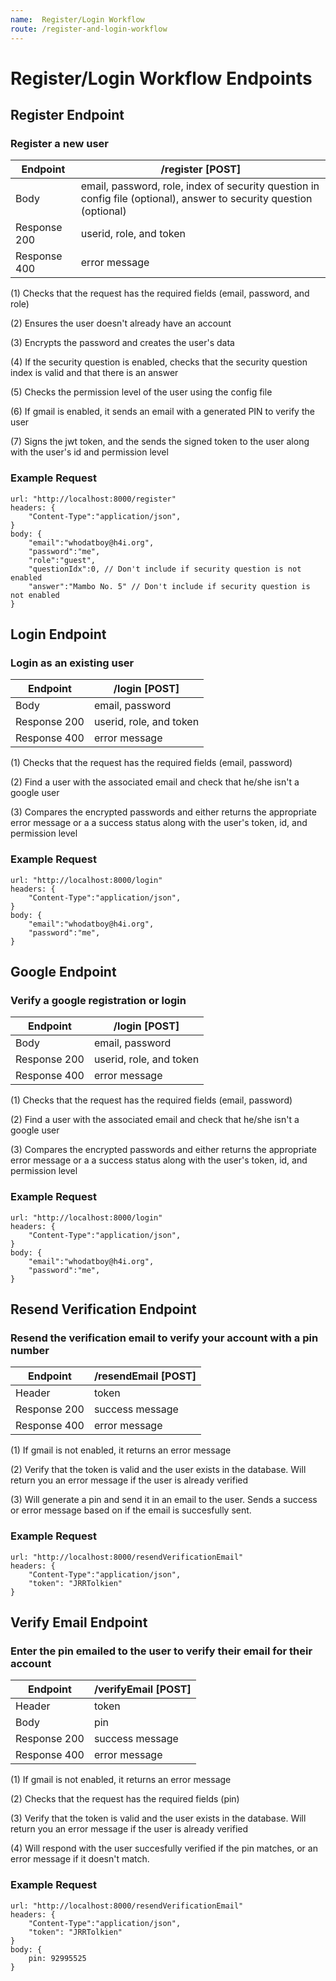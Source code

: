 ```yaml
---
name:  Register/Login Workflow 
route: /register-and-login-workflow
---
```


# Register/Login Workflow Endpoints

## Register Endpoint

### Register a new user

| Endpoint | /register [POST] |
| ------ | ----------- |
| Body   | email, password, role,  index of security question in config file (optional), answer to security question (optional)  |
| Response 200 | userid, role, and token |
| Response 400 | error message |

(1) Checks that the request has the required fields (email, password, and role) 

(2) Ensures the user doesn't already have an account 

(3) Encrypts the password and creates the user's data

(4) If the security question is enabled, checks that the security question index is valid and that there is an answer

(5) Checks the permission level of the user using the config file

(6) If gmail is enabled, it sends an email with a generated PIN to verify the user

(7) Signs the jwt token, and the sends the signed token to the user along with the user's id and permission level


### Example Request 

    url: "http://localhost:8000/register"
    headers: {
        "Content-Type":"application/json",
    }
    body: {
        "email":"whodatboy@h4i.org",
        "password":"me",
        "role":"guest",
        "questionIdx":0, // Don't include if security question is not enabled
        "answer":"Mambo No. 5" // Don't include if security question is not enabled
    }






## Login Endpoint

### Login as an existing user

| Endpoint | /login [POST] |
| ------ | ----------- |
| Body   | email, password |
| Response 200 | userid, role, and token |
| Response 400 | error message |

(1) Checks that the request has the required fields (email, password) 

(2) Find a user with the associated email and check that he/she isn't a google user

(3) Compares the encrypted passwords and either returns the appropriate error message or a a success status along with the user's token, id, and permission level
 

### Example Request 


    url: "http://localhost:8000/login"
    headers: {
        "Content-Type":"application/json",
    }
    body: {
        "email":"whodatboy@h4i.org",
        "password":"me",
    }


## Google Endpoint

### Verify a google registration or login

| Endpoint | /login [POST] |
| ------ | ----------- |
| Body   | email, password |
| Response 200 | userid, role, and token |
| Response 400 | error message |

(1) Checks that the request has the required fields (email, password) 

(2) Find a user with the associated email and check that he/she isn't a google user

(3) Compares the encrypted passwords and either returns the appropriate error message or a a success status along with the user's token, id, and permission level
 

### Example Request 


    url: "http://localhost:8000/login"
    headers: {
        "Content-Type":"application/json",
    }
    body: {
        "email":"whodatboy@h4i.org",
        "password":"me",
    }



## Resend Verification Endpoint

### Resend the verification email to verify your account with a pin number

| Endpoint | /resendEmail [POST] |
| ------ | ----------- |
| Header   | token |
| Response 200 | success message |
| Response 400 | error message |


(1) If gmail is not enabled, it returns an error message

(2) Verify that the token is valid and the user exists in the database. Will return you an error message if the user is already verified 

(3) Will generate a pin and send it in an email to the user. Sends a success or error message based on if the email is succesfully sent. 

### Example Request 

    url: "http://localhost:8000/resendVerificationEmail"
    headers: {
        "Content-Type":"application/json",
        "token": "JRRTolkien"
    }


## Verify Email Endpoint

### Enter the pin emailed to the user to verify their email for their account

| Endpoint | /verifyEmail [POST] |
| ------ | ----------- |
| Header   | token |
| Body   | pin |
| Response 200 | success message |
| Response 400 | error message |

(1) If gmail is not enabled, it returns an error message

(2) Checks that the request has the required fields (pin) 

(3) Verify that the token is valid and the user exists in the database. Will return you an error message if the user is already verified 

(4) Will respond with the user succesfully verified if the pin matches, or an error message if it doesn't match. 

### Example Request 
    
    url: "http://localhost:8000/resendVerificationEmail"
    headers: {
        "Content-Type":"application/json",
        "token": "JRRTolkien"
    }
    body: {
        pin: 92995525
    }